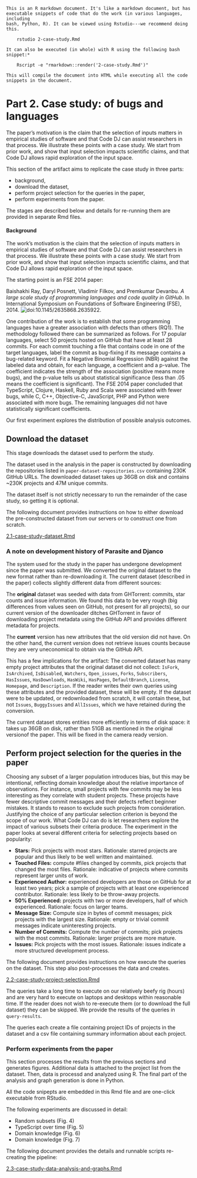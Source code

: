 ~~~
This is an R markdown document. It's like a markdown document, but has 
executable snippets of code that do the work (in various languages, including
bash, Python, R). It can be viewed using Rstudio---we recommend doing this.

    rstudio 2-case-study.Rmd

It can also be executed (in whole) with R using the following bash snippet:*
 
    Rscript -e "rmarkdown::render('2-case-study.Rmd')"

This will compile the document into HTML while executing all the code 
snippets in the document.
~~~

# Part 2. Case study: of bugs and languages

The paper's motivation is the claim that the selection of inputs matters in empirical studies
of software and that Code DJ can assist researchers in that process. We illustrate these points
with a case study. We start from prior work, and show that input selection impacts scientific
claims, and that Code DJ allows rapid exploration of the input space.

This section of the artifact aims to replicate the case study in three parts:

- background,
- download the dataset,
- perform project selection for the queries in the paper,
- perform experiments from the paper.

The stages are described below and details for re-running them are provided in separate Rmd files.

#### Background

The work’s motivation is the claim that the selection of inputs matters in empirical studies
of software and that Code DJ can assist researchers in that process. We illustrate these points
with a case study. We start from prior work, and show that input selection impacts scientific
claims, and that Code DJ allows rapid exploration of the input space.

The starting point is an FSE 2014 paper:

Baishakhi Ray, Daryl Posnett, Vladimir Filkov, and Premkumar Devanbu. *A large scale
study of programming languages and code quality in GitHub*. In International Symposium on
Foundations of Software Engineering (FSE), 2014. 
![doi:10.1145/2635868.2635922](doi:10.1145/2635868.2635922).

One contribution of the work is to establish
that some programming languages have a greater association with defects than others (RQ1). 
The methodology followed there can be summarized as follows. For 17 popular
languages, select 50 projects hosted on GitHub that have at least 28 commits. For each
commit touching a file that contains code in one of the target languages, label the commit as
bug-fixing if its message contains a bug-related keyword. Fit a Negative Binomial Regression
(NBR) against the labeled data and obtain, for each language, a coefficient and a p-value.
The coefficient indicates the strength of the association (positive means more bugs), and the
p-value tells us about statistical significance (less than .05 means the coefficient is significant).
The FSE 2014 paper concluded that TypeScript, Clojure, Haskell, Ruby and Scala were
associated with fewer bugs, while C, C++, Objective-C, JavaScript, PHP and Python were
associated with more bugs. The remaining languages did not have statistically significant
coefficients. 

Our first experiment explores the distribution of possible analysis outcomes. 

## Download the dataset

This stage downloads the dataset used to perform the study. 

The dataset used in the analysis in the paper is constructed by downloading the
repositories listed in `paper-dataset-repositories.csv` containing 230K
GitHub URLs. The downloaded dataset takes up 36GB on disk and contains ~230K 
projects and 47M unique commits.

The dataset itself is not strictly necessary to run the remainder of the case study, 
so getting it is optional.

The following document provides instructions on how to either download the pre-constructed 
dataset from our servers or to construct one from scratch.

[2.1-case-study-dataset.Rmd](2.1-case-study-dataset.Rmd)

### A note on development history of Parasite and Djanco

The system used for the study in the paper has undergone development since the paper was submitted. 
We converted the original dataset to the new format rather than re-downloading it.
The current dataset (described in the paper) collects slightly different data from different sources: 

The **original** dataset was seeded with data from GHTorrent: commits, star counts and issue information. We found this 
data to be very rough (big differences from values seen on GitHub, not present for all projects), so our current version 
of the downloader ditches GHTorrent in favor of downloading project metadata using the GitHub API and provides different 
metadata for projects.

The **current** version has new attributes that the old version did not have. On the other hand, the current version does 
not retrieve issues counts because they are very uneconomical to obtain via the GitHub API.

This has a few implications for the artifact: The converted dataset has many empty project attributes that the original
dataset did not collect: `IsFork`, `IsArchived`, `IsDisabled`, `Watchers`, `Open_issues`, `Forks`, `Subscribers`,
`HasIssues`, `HasDownloads`, `HasWiki`, `HasPages`, `DefaultBranch`, `License`, `Homepage`, and `Description`.
If the reader writes their own queries using these attributes and  the provided dataset, these will be empty. 
If the dataset were to be updated, or redownloaded from scratch, it will contain 
these, but not `Issues`, `BuggyIssues` and `AllIssues`,
which we have retained during the conversion. 

The current dataset stores entities more efficiently in terms of disk space: it takes up 36GB on disk,
rather than 51GB as mentioned in the original versionof the paper. This will be fixed in the camera ready version.

## Perform project selection for the queries in the paper

Choosing any subset of a larger population introduces bias, but this may be intentional,
reflecting domain knowledge about the relative importance of observations. For instance,
small projects with few commits may be less interesting as they correlate with student
projects. These projects have fewer descriptive commit messages and their defects reflect
beginner mistakes. It stands to reason to exclude such projects from consideration. Justifying
the choice of any particular selection criterion is beyond the scope of our work. What Code DJ
can do is let researchers explore the impact of various subsets their criteria produce. The
experiment in the paper looks at several different criteria for selecting projects based on 
popularity:

* **Stars:** Pick projects with most stars. Rationale: starred projects are 
  popular and thus likely to be well written and maintained. 
* **Touched Files:** compute #files changed by commits, pick projects that
  changed the most files. Rationale: indicative of projects where commits 
  represent larger units of work.
* **Experienced Author:** experienced developers are those on GitHub for at 
  least two years; pick a sample of projects with at least one experienced 
  contributor. Rationale: less likely to be throw-away projects.
* **50% Experienced:** projects with two or more developers, half of which 
  experienced. Rationale: focus on larger teams.
* **Message Size:** Compute size in bytes of commit messages; pick projects 
  with the largest size. Rationale: empty or trivial commit messages 
  indicate uninteresting projects.
* **Number of Commits:** Compute the number of commits; pick projects with the 
  most commits. Rationale: larger projects are more mature.
* **Issues:** Pick projects with the most issues. Rationale: issues indicate 
  a more structured development process.

The following document provides instructions on how execute the queries on the 
dataset. This step also post-processes the data and creates. 

[2.2-case-study-project-selection.Rmd](2.2-case-study-project-selection.Rmd)

The queries take a long time to execute on our relatively beefy rig (hours) and are very 
hard to execute on laptops and desktops within reasonable time. If the reader does not 
wish to re-execute them (or to download the full dataset) they can be skipped. We provide the 
results of the queries in `query-results`.

The queries each create a file containing project IDs of projects in the dataset and 
a csv file containing summary information about each project.

### Perform experiments from the paper

This section processes the results from the previous sections and generates
figures. Additional data is attached to the project list from the dataset. 
Then, data is processd and analyzed using R. The final part of the analysis and
graph generation is done in Python. 

All the code snipepts are embedded in this Rmd file and are one-click
executable from RStudio.

The following experiments are discussed in detail:

- Random subsets (Fig. 4)
- TypeScript over time (Fig. 5)
- Domain knowledge (Fig. 6)
- Domain knowledge (Fig. 7)

The following document provides the details and runnable scripts re-creating the pipeline:

[2.3-case-study-data-analysis-and-graphs.Rmd](2.3-case-study-data-analysis-and-graphs.Rmd)



